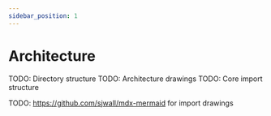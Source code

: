 ```yaml
---
sidebar_position: 1
---
```


# Architecture

TODO: Directory structure
TODO: Architecture drawings
TODO: Core import structure

TODO: https://github.com/sjwall/mdx-mermaid for import drawings
